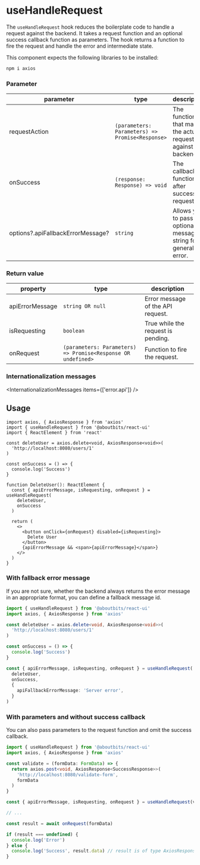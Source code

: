 
<Meta
  title="Components/APIHooks/useHandleRequest"
  component={useHandleRequest}
/>

# useHandleRequest

The `useHandleRequest` hook reduces the boilerplate code to handle a request against the backend.
It takes a request function and an optional success callback function as parameters.
The hook returns a function to fire the request and handle the error and intermediate state.

This component expects the following libraries to be installed:

```sh
npm i axios
```

### Parameter

| parameter                         | type                                            | description                                                        |
| --------------------------------- | ----------------------------------------------- | ------------------------------------------------------------------ |
| requestAction                     | `(parameters: Parameters) => Promise<Response>` | The function that makes the actual request against the backend.    |
| onSuccess                         | `(response: Response) => void`                  | The callback function after successful request.                    |
| options?.apiFallbackErrorMessage? | `string`                                        | Allows you to pass an optional message string for a general error. |

### Return value

| property        | type                                                         | description                        |
| --------------- | ------------------------------------------------------------ | ---------------------------------- |
| apiErrorMessage | `string OR null`                                             | Error message of the API request.  |
| isRequesting    | `boolean`                                                    | True while the request is pending. |
| onRequest       | `(parameters: Parameters) => Promise<Response OR undefined>` | Function to fire the request.      |

### Internationalization messages

<InternationalizationMessages items={['error.api']} />

## Usage

```tsx
import axios, { AxiosResponse } from 'axios'
import { useHandleRequest } from '@aboutbits/react-ui'
import { ReactElement } from 'react'

const deleteUser = axios.delete<void, AxiosResponse<void>>(
  'http://localhost:8080/users/1'
)

const onSuccess = () => {
  console.log('Success')
}

function DeleteUser(): ReactElement {
  const { apiErrorMessage, isRequesting, onRequest } = useHandleRequest(
    deleteUser,
    onSuccess
  )

  return (
    <>
      <button onClick={onRequest} disabled={isRequesting}>
        Delete User
      </button>
      {apiErrorMessage && <span>{apiErrorMessage}</span>}
    </>
  )
}
```

### With fallback error message

If you are not sure, whether the backend always returns the error message in an appropriate format, you can define a fallback message id.

```ts
import { useHandleRequest } from '@aboutbits/react-ui'
import axios, { AxiosResponse } from 'axios'

const deleteUser = axios.delete<void, AxiosResponse<void>>(
  'http://localhost:8080/users/1'
)

const onSuccess = () => {
  console.log('Success')
}

const { apiErrorMessage, isRequesting, onRequest } = useHandleRequest(
  deleteUser,
  onSuccess,
  {
    apiFallbackErrorMessage: 'Server error',
  }
)
```

### With parameters and without success callback

You can also pass parameters to the request function and omit the success callback.

```ts
import { useHandleRequest } from '@aboutbits/react-ui'
import axios, { AxiosResponse } from 'axios'

const validate = (formData: FormData) => {
  return axios.post<void, AxiosResponse<SuccessResponse>>(
    'http://localhost:8080/validate-form',
    formData
  )
}

const { apiErrorMessage, isRequesting, onRequest } = useHandleRequest(validate)

// ...

const result = await onRequest(formData)

if (result === undefined) {
  console.log('Error')
} else {
  console.log('Success', result.data) // result is of type AxiosResponse<SuccessResponse>
}
```
